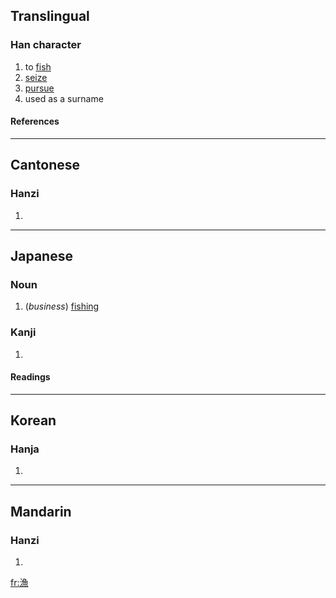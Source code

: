 {{see|渔}}

==Translingual==
===Han character===
{{Han char|rn=85|rad=水|as=11|sn=14|four=3713<sub>6</sub>|canj=水弓田火 (ENWF)}}
# to [[fish]]
# [[seize]]
# [[pursue]]
# used as a surname
====References====
{{Han ref|kx=0644.210|dkj=18101|dj=1052.050|hdz=31726.100|uh=6F01|ud=28417|bh=BAAE|bd=47790}}

----
==Cantonese==
===Hanzi===
{{yue-hanzi|jyut=|y=yu4}}
# {{defn|Cantonese}}

----
==Japanese==
===Noun===
{{ja-noun|k|hira=りょう|rom=ryō}}
# (''business'') [[fishing]]
===Kanji===
{{ja-kanji|grade=4|rs=水11}}
# {{defn|Japanese}} 
====Readings====
{{ja-readings|on=[[りょう]] (ryō), [[ぎょ]] (gyo)|kun=[[すなどる]] (sunadoru), [[いさる]] (isaru), [[すなどり]] (sunadori)}}

----

==Korean==
===Hanja===
{{ko-hanja|hangeul=[[어]]|eumhun=|rv=eo|mr=ŏ|y=e}}
# {{defn|Korean}}

----
==Mandarin==
===Hanzi===
{{cmn-hanzi|sim=渔|pin=[[yú]] (yu2)|wg=yü<sup>2</sup>}}
# {{defn|Mandarin}}

[[fr:漁]]